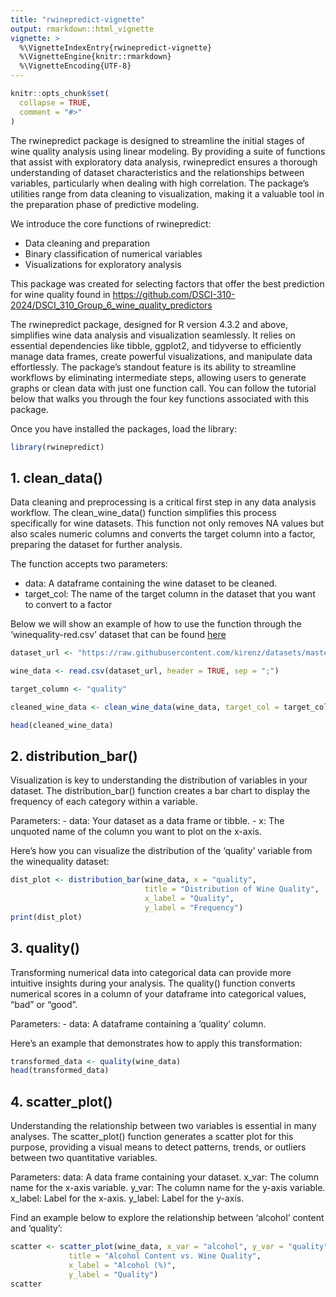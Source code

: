 ```yaml
---
title: "rwinepredict-vignette"
output: rmarkdown::html_vignette
vignette: >
  %\VignetteIndexEntry{rwinepredict-vignette}
  %\VignetteEngine{knitr::rmarkdown}
  %\VignetteEncoding{UTF-8}
---
```


```r
knitr::opts_chunk$set(
  collapse = TRUE,
  comment = "#>"
)
```

The rwinepredict package is designed to streamline the initial stages of wine quality analysis using linear modeling. By providing a suite of functions that assist with exploratory data analysis, rwinepredict ensures a thorough understanding of dataset characteristics and the relationships between variables, particularly when dealing with high correlation. The package's utilities range from data cleaning to visualization, making it a valuable tool in the preparation phase of predictive modeling.

We introduce the core functions of rwinepredict:

- Data cleaning and preparation
- Binary classification of numerical variables
- Visualizations for exploratory analysis

This package was created for selecting factors that offer the best prediction for wine quality found in
<https://github.com/DSCI-310-2024/DSCI_310_Group_6_wine_quality_predictors>

The rwinepredict package, designed for R version 4.3.2 and above, simplifies wine data analysis and visualization seamlessly. It relies on essential dependencies like tibble, ggplot2, and tidyverse to efficiently manage data frames, create powerful visualizations, and manipulate data effortlessly. The package's standout feature is its ability to streamline workflows by eliminating intermediate steps, allowing users to generate graphs or clean data with just one function call. You can follow the tutorial below that walks you through the four key functions associated with this package. 

Once you have installed the packages, load the library:
```r
library(rwinepredict)
```

## 1. clean_data()
Data cleaning and preprocessing is a critical first step in any data analysis workflow. The clean_wine_data() function simplifies this process specifically for wine datasets. This function not only removes NA values but also scales numeric columns and converts the target column into a factor, preparing the dataset for further analysis.

The function accepts two parameters:

- data: A dataframe containing the wine dataset to be cleaned.
- target_col: The name of the target column in the dataset that you want to convert to a factor

Below we will show an example of how to use the function through the 'winequality-red.csv' dataset that can be found [here](https://github.com/kirenz/datasets/blob/master/winequality-red.csv) 

```r
dataset_url <- "https://raw.githubusercontent.com/kirenz/datasets/master/winequality-red.csv"

wine_data <- read.csv(dataset_url, header = TRUE, sep = ";")

target_column <- "quality"

cleaned_wine_data <- clean_wine_data(wine_data, target_col = target_column)

head(cleaned_wine_data)
```

## 2. distribution_bar()
Visualization is key to understanding the distribution of variables in your dataset. The distribution_bar() function creates a bar chart to display the frequency of each category within a variable.

Parameters:
- data: Your dataset as a data frame or tibble.
- x: The unquoted name of the column you want to plot on the x-axis.

Here's how you can visualize the distribution of the 'quality' variable from the winequality dataset:

```r
dist_plot <- distribution_bar(wine_data, x = "quality", 
                              title = "Distribution of Wine Quality", 
                              x_label = "Quality", 
                              y_label = "Frequency")
print(dist_plot)
```

## 3. quality()
Transforming numerical data into categorical data can provide more intuitive insights during your analysis. The quality() function converts numerical scores in a column of your dataframe into categorical values, "bad" or "good".

Parameters:
- data: A dataframe containing a 'quality' column.

Here's an example that demonstrates how to apply this transformation:

```r
transformed_data <- quality(wine_data)
head(transformed_data)
```

## 4. scatter_plot()
Understanding the relationship between two variables is essential in many analyses. The scatter_plot() function generates a scatter plot for this purpose, providing a visual means to detect patterns, trends, or outliers between two quantitative variables.

Parameters:
data: A data frame containing your dataset.
x_var: The column name for the x-axis variable.
y_var: The column name for the y-axis variable.
x_label: Label for the x-axis.
y_label: Label for the y-axis.

Find an example below to explore the relationship between 'alcohol' content and 'quality':

```r
scatter <- scatter_plot(wine_data, x_var = "alcohol", y_var = "quality", 
             title = "Alcohol Content vs. Wine Quality", 
             x_label = "Alcohol (%)", 
             y_label = "Quality")
scatter
```
